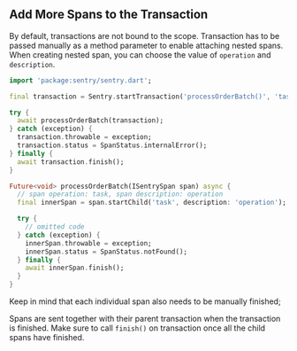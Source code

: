 ## Add More Spans to the Transaction

By default, transactions are not bound to the scope. Transaction has to be passed manually as a method parameter to enable attaching nested spans. When creating nested span, you can choose the value of `operation` and `description`.

```dart
import 'package:sentry/sentry.dart';

final transaction = Sentry.startTransaction('processOrderBatch()', 'task');

try {
  await processOrderBatch(transaction);
} catch (exception) {
  transaction.throwable = exception;
  transaction.status = SpanStatus.internalError();
} finally {
  await transaction.finish();
}

Future<void> processOrderBatch(ISentrySpan span) async {
  // span operation: task, span description: operation
  final innerSpan = span.startChild('task', description: 'operation');

  try {
    // omitted code
  } catch (exception) {
    innerSpan.throwable = exception;
    innerSpan.status = SpanStatus.notFound();
  } finally {
    await innerSpan.finish();
  }
}
```

Keep in mind that each individual span also needs to be manually finished;

Spans are sent together with their parent transaction when the transaction is finished. Make sure to call `finish()` on transaction once all the child spans have finished.
